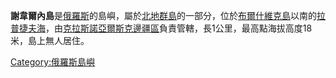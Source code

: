 '''謝韋爾內島'''是[[俄羅斯|俄羅斯]]的島嶼，屬於[[北地群島|北地群島]]的一部分，位於[[布爾什維克島|布爾什維克島]]以南的[[拉普捷夫海|拉普捷夫海]]，由[[克拉斯諾亞爾斯克邊疆區|克拉斯諾亞爾斯克邊疆區]]負責管轄，長1公里，最高點海拔高度18米，島上無人居住。

{{Russia-geo-stub}}
[[Category:俄羅斯島嶼|Category:俄羅斯島嶼]]